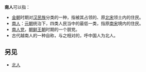 '''南人'''可以指：

*[[金朝|金朝]]时期对[[汉民族|汉民族]]分类的一种，指被其占领的、原[[北宋|北宋]]领土内的住民。
*[[南人|南人]]：[[元朝|元朝]]统治下，四类人民当中的最低一类，指原[[南宋|南宋]]境内的住民。
*[[南人党|南人党]]，[[朝鲜王朝|朝鲜王朝]]时期的一个朋党。
*古代越南人的一种自称，与之相对的，呼中国人为北人。

==另见==
*[[北人|北人]]

{{disambig|Cat=二字亞洲相關消歧義}}